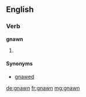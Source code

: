 ==English==

===Verb===
'''gnawn'''

# {{past participle of|gnaw}}

====Synonyms====
*[[gnawed]]

[[de:gnawn]]
[[fr:gnawn]]
[[mg:gnawn]]
